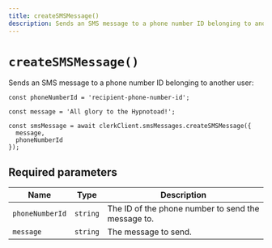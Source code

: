 ```yaml
---
title: createSMSMessage()
description: Sends an SMS message to a phone number ID belonging to another user.
---
```


# `createSMSMessage()`

Sends an SMS message to a phone number ID belonging to another user:

```tsx
const phoneNumberId = 'recipient-phone-number-id';

const message = 'All glory to the Hypnotoad!';

const smsMessage = await clerkClient.smsMessages.createSMSMessage({
  message,
  phoneNumberId
});
```

## Required parameters

| Name | Type | Description |
| --- | --- | --- |
| `phoneNumberId` | `string` | The ID of the phone number to send the message to. |
| `message` | `string` | The message to send. |